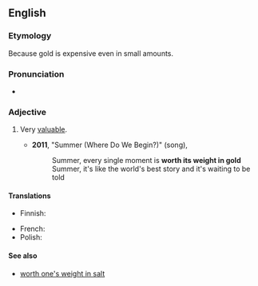 ==English==

===Etymology===
Because gold is expensive even in small amounts.

===Pronunciation===
* {{audio|en|En-au-worth its weight in gold.ogg|Audio (AU)}}

===Adjective===
{{head|en|adjective}}

# {{lb|en|idiomatic}} Very [[valuable]].
#: {{ux|en|I find my dog is '''worth its weight in gold''' on those long snowy weekends when I can't get out.}}
#* '''2011''', "Summer (Where Do We Begin?)" (song), ''{{w|Phineas and Ferb the Movie: Across the 2nd Dimension}}''
#*: Summer, every single moment is '''worth its weight in gold'''
#*: Summer, it's like the world's best story and it's waiting to be told

====Translations====
{{trans-top|idiomatic: very valuable}}
* Finnish: {{t|fi|painonsa arvoinen kultaa}}
{{trans-mid}}
* French: {{t+|fr|valoir son pesant d'or}}
* Polish: {{t+|pl|na wagę złota}}
{{trans-bottom}}

====See also====
* [[worth one's weight in salt]]